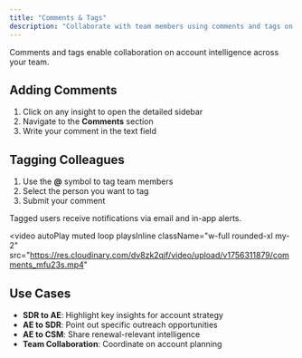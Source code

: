 ```yaml
---
title: "Comments & Tags"
description: "Collaborate with team members using comments and tags on account intelligence "
---
```


Comments and tags enable collaboration on account intelligence across your team.

## Adding Comments

1. Click on any insight to open the detailed sidebar
2. Navigate to the **Comments** section
3. Write your comment in the text field

## Tagging Colleagues

1. Use the **@** symbol to tag team members
2. Select the person you want to tag
3. Submit your comment

Tagged users receive notifications via email and in-app alerts.

<video
  autoPlay
  muted
  loop
  playsInline
  className="w-full rounded-xl my-2"
src="https://res.cloudinary.com/dv8zk2qjf/video/upload/v1756311879/comments_mfu23s.mp4"
></video>

## Use Cases

- **SDR to AE**: Highlight key insights for account strategy
- **AE to SDR**: Point out specific outreach opportunities
- **AE to CSM**: Share renewal-relevant intelligence
- **Team Collaboration**: Coordinate on account planning